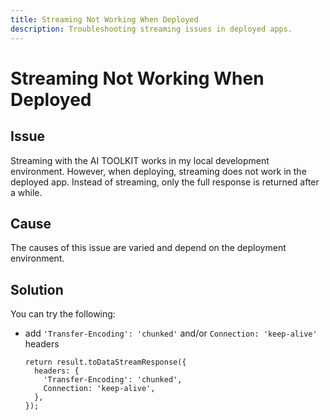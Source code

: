 ```yaml
---
title: Streaming Not Working When Deployed
description: Troubleshooting streaming issues in deployed apps.
---
```


# Streaming Not Working When Deployed

## Issue

Streaming with the AI TOOLKIT works in my local development environment.
However, when deploying, streaming does not work in the deployed app.
Instead of streaming, only the full response is returned after a while.

## Cause

The causes of this issue are varied and depend on the deployment environment.

## Solution

You can try the following:

- add `'Transfer-Encoding': 'chunked'` and/or `Connection: 'keep-alive'` headers

  ```tsx
  return result.toDataStreamResponse({
    headers: {
      'Transfer-Encoding': 'chunked',
      Connection: 'keep-alive',
    },
  });
  ```
